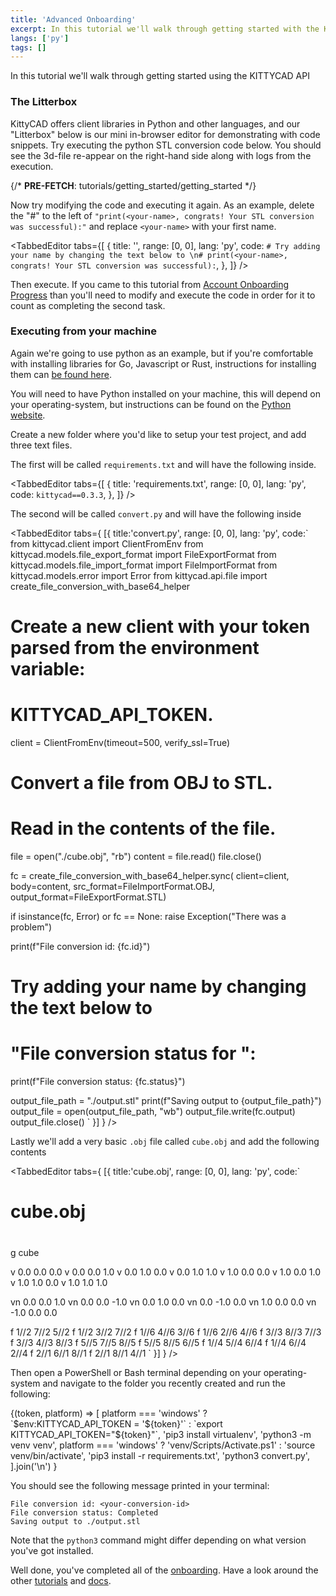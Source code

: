 ```yaml
---
title: 'Advanced Onboarding'
excerpt: In this tutorial we'll walk through getting started with the KITTYCAD API
langs: ['py']
tags: []
---
```


In this tutorial we'll walk through getting started using the KITTYCAD API

### The Litterbox

KittyCAD offers client libraries in Python and other languages, and our "Litterbox" below is our mini in-browser editor for demonstrating with code snippets. Try executing the python STL conversion code below. You should see the 3d-file re-appear on the right-hand side along with logs from the execution.

{/* __PRE-FETCH__: tutorials/getting_started/getting_started */}

<InlineLitterbox path="tutorials/getting_started/getting_started" />

Now try modifying the code and executing it again. As an example, delete the "#" to the left of `"print(<your-name>, congrats! Your STL conversion was successful):"` and replace `<your-name>` with your first name.

<TabbedEditor
    tabs={[
        {
            title: '',
            range: [0, 0],
            lang: 'py',
            code: `# Try adding your name by changing the text below to \n# print(<your-name>, congrats! Your STL conversion was successful):`,
        },
    ]}
/>

Then execute. If you came to this tutorial from [Account Onboarding Progress](/account?tab=onboarding_progress) than you'll need to modify and execute the code in order for it to count as completing the second task.

### Executing from your machine

Again we're going to use python as an example, but if you're comfortable with installing libraries for Go, Javascript or Rust, instructions for installing them can [be found here](/docs/api).

You will need to have Python installed on your machine, this will depend on your operating-system, but instructions can be found on the [Python website](https://www.python.org/about/gettingstarted/).

Create a new folder where you'd like to setup your test project, and add three text files.

The first will be called `requirements.txt` and will have the following inside.

<TabbedEditor
    tabs={[
        {
            title: 'requirements.txt',
            range: [0, 0],
            lang: 'py',
            code: `kittycad==0.3.3`,
        },
    ]}
/>

The second will be called `convert.py` and will have the following inside

<TabbedEditor tabs={
    [{
        title:'convert.py',
        range: [0, 0],
        lang: 'py',
        code:`
from kittycad.client import ClientFromEnv
from kittycad.models.file_export_format import FileExportFormat
from kittycad.models.file_import_format import FileImportFormat
from kittycad.models.error import Error
from kittycad.api.file import create_file_conversion_with_base64_helper

# Create a new client with your token parsed from the environment variable:
#   KITTYCAD_API_TOKEN.
client = ClientFromEnv(timeout=500, verify_ssl=True)

# Convert a file from OBJ to STL.
# Read in the contents of the file.
file = open("./cube.obj", "rb")
content = file.read()
file.close()

fc = create_file_conversion_with_base64_helper.sync(
    client=client,
    body=content,
    src_format=FileImportFormat.OBJ,
    output_format=FileExportFormat.STL)

if isinstance(fc, Error) or fc == None:
    raise Exception("There was a problem")

print(f"File conversion id: {fc.id}")
# Try adding your name by changing the text below to
# "File conversion status for <your-name>":
print(f"File conversion status: {fc.status}")

output_file_path = "./output.stl"
print(f"Saving output to {output_file_path}")
output_file = open(output_file_path, "wb")
output_file.write(fc.output)
output_file.close()
`
}]
} />

Lastly we'll add a very basic `.obj` file called `cube.obj` and add the following contents

<TabbedEditor tabs={
    [{
        title:'cube.obj',
        range: [0, 0],
        lang: 'py',
        code:`
# cube.obj
#
 
g cube
 
v  0.0  0.0  0.0
v  0.0  0.0  1.0
v  0.0  1.0  0.0
v  0.0  1.0  1.0
v  1.0  0.0  0.0
v  1.0  0.0  1.0
v  1.0  1.0  0.0
v  1.0  1.0  1.0

vn  0.0  0.0  1.0
vn  0.0  0.0 -1.0
vn  0.0  1.0  0.0
vn  0.0 -1.0  0.0
vn  1.0  0.0  0.0
vn -1.0  0.0  0.0
 
f  1//2  7//2  5//2
f  1//2  3//2  7//2 
f  1//6  4//6  3//6 
f  1//6  2//6  4//6 
f  3//3  8//3  7//3 
f  3//3  4//3  8//3 
f  5//5  7//5  8//5 
f  5//5  8//5  6//5 
f  1//4  5//4  6//4 
f  1//4  6//4  2//4 
f  2//1  6//1  8//1 
f  2//1  8//1  4//1 
`
}]
} />

Then open a PowerShell or Bash terminal depending on your operating-system and navigate to the folder you recently created and run the following:

<Token>
    {(token, platform) =>
        [
            platform === 'windows'
                ? `$env:KITTYCAD_API_TOKEN = '${token}'`
                : `export KITTYCAD_API_TOKEN="${token}"`,
            'pip3 install virtualenv',
            'python3 -m venv venv',
            platform === 'windows'
                ? 'venv/Scripts/Activate.ps1'
                : 'source venv/bin/activate',
            'pip3 install -r requirements.txt',
            'python3 convert.py',
        ].join('\n')
    }
</Token>

You should see the following message printed in your terminal:

```
File conversion id: <your-conversion-id>
File conversion status: Completed
Saving output to ./output.stl
```

Note that the `python3` command might differ depending on what version you've got installed.

Well done, you've completed all of the [onboarding](/account?tab=onboarding_progress). Have a look around the other [tutorials](/docs/tutorials) and [docs](/docs).

